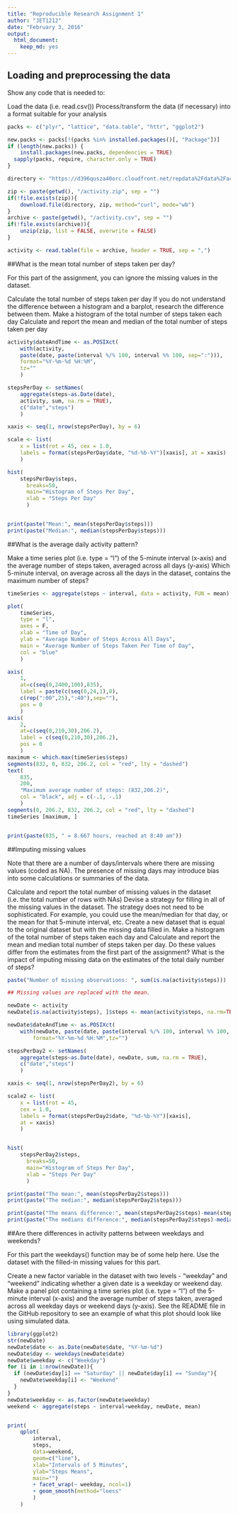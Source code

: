 ```yaml
---
title: "Reproducible Research Assignment 1"
author: "JET1212"
date: "February 3, 2016"
output: 
  html_document: 
    keep_md: yes
---
```

## Loading and preprocessing the data

Show any code that is needed to:

  Load the data (i.e. read.csv())
  Process/transform the data (if necessary) into a format suitable for your analysis

```r
packs <- c("plyr", "lattice", "data.table", "httr", "ggplot2")

new.packs <- packs[!(packs %in% installed.packages()[, "Package"])]
if (length(new.packs)) {
    install.packages(new.packs, dependencies = TRUE)
  sapply(packs, require, character.only = TRUE)
}

directory <- "https://d396qusza40orc.cloudfront.net/repdata%2Fdata%2Factivity.zip"

zip <- paste(getwd(), "/activity.zip", sep = "")
if(!file.exists(zip)){
    download.file(directory, zip, method="curl", mode="wb")
}
archive <- paste(getwd(), "/activity.csv", sep = "")
if(!file.exists(archive)){
    unzip(zip, list = FALSE, overwrite = FALSE)
}

activity <- read.table(file = archive, header = TRUE, sep = ",")
```

##What is the mean total number of steps taken per day?

For this part of the assignment, you can ignore the missing values in the dataset.

Calculate the total number of steps taken per day
If you do not understand the difference between a histogram and a barplot, research the difference between them. Make a histogram of the total number of steps taken each day
Calculate and report the mean and median of the total number of steps taken per day

```r
activity$dateAndTime <- as.POSIXct(
	with(activity, 
	paste(date, paste(interval %/% 100, interval %% 100, sep=":"))),
	format="%Y-%m-%d %H:%M",
	tz=""
	)

stepsPerDay <- setNames(
	aggregate(steps~as.Date(date), 
	activity, sum, na.rm = TRUE), 
	c("date","steps")
	)

xaxis <- seq(1, nrow(stepsPerDay), by = 6)

scale <- list(
	x = list(rot = 45, cex = 1.0, 
	labels = format(stepsPerDay$date, "%d-%b-%Y")[xaxis], at = xaxis)
	)

hist(
    stepsPerDay$steps, 
      breaks=50, 
      main="Histogram of Steps Per Day",
      xlab = "Steps Per Day"
      )


print(paste("Mean:", mean(stepsPerDay$steps)))
print(paste("Median:", median(stepsPerDay$steps)))
```

##What is the average daily activity pattern?

Make a time series plot (i.e. type = "l") of the 5-minute interval (x-axis) and the average number of steps taken, averaged across all days (y-axis)
Which 5-minute interval, on average across all the days in the dataset, contains the maximum number of steps?

```r
timeSeries <- aggregate(steps ~ interval, data = activity, FUN = mean)

plot(
	timeSeries, 
	type = "l", 
	axes = F, 
	xlab = "Time of Day",
	ylab = "Average Number of Steps Across All Days", 
	main = "Average Number of Steps Taken Per Time of Day", 
	col = "blue"
	)

axis(
	1,
	at=c(seq(0,2400,100),835), 
	label = paste(c(seq(0,24,1),8),
	c(rep(":00",25),":40"),sep=""), 
	pos = 0
	)
axis(
	2, 
	at=c(seq(0,210,30),206.2), 
	label = c(seq(0,210,30),206.2), 
	pos = 0
	)
maximum <- which.max(timeSeries$steps)
segments(832, 0, 832, 206.2, col = "red", lty = "dashed")
text(
	835,
	200, 
	"Maximum average number of steps: (832,206.2)", 
	col = "black", adj = c(-.1, -.1)
	)
segments(0, 206.2, 832, 206.2, col = "red", lty = "dashed")
timeSeries [maximum, ]


print(paste(835, " = 8.667 hours, reached at 8:40 am"))
```


##Imputing missing values

Note that there are a number of days/intervals where there are missing values (coded as NA). The presence of missing days may introduce bias into some calculations or summaries of the data.

Calculate and report the total number of missing values in the dataset (i.e. the total number of rows with NAs)
Devise a strategy for filling in all of the missing values in the dataset. The strategy does not need to be sophisticated. For example, you could use the mean/median for that day, or the mean for that 5-minute interval, etc.
Create a new dataset that is equal to the original dataset but with the missing data filled in.
Make a histogram of the total number of steps taken each day and Calculate and report the mean and median total number of steps taken per day. Do these values differ from the estimates from the first part of the assignment? What is the impact of imputing missing data on the estimates of the total daily number of steps?

```r
paste("Number of missing observations: ", sum(is.na(activity$steps)))

## Missing values are replaced with the mean.

newDate <- activity
newDate[is.na(activity$steps), ]$steps <- mean(activity$steps, na.rm=TRUE)

newDate$dateAndTime <- as.POSIXct(
	with(newDate, paste(date, paste(interval %/% 100, interval %% 100, sep=":"))),
    	format="%Y-%m-%d %H:%M",tz="")

stepsPerDay2 <- setNames(
	aggregate(steps~as.Date(date), newDate, sum, na.rm = TRUE), 
	c("date","steps")
	)

xaxis <- seq(1, nrow(stepsPerDay2), by = 6)

scale2 <- list(
	x = list(rot = 45, 
	cex = 1.0, 
	labels = format(stepsPerDay2$date, "%d-%b-%Y")[xaxis], 
	at = xaxis)
	)


hist(
    stepsPerDay2$steps, 
      breaks=50, 
      main="Histogram of Steps Per Day",
      xlab = "Steps Per Day"
      )

print(paste("The mean:", mean(stepsPerDay2$steps)))
print(paste("The median:", median(stepsPerDay2$steps)))

print(paste("The means difference:", mean(stepsPerDay2$steps)-mean(stepsPerDay$steps)))
print(paste("The medians difference:", median(stepsPerDay2$steps)-median(stepsPerDay$steps)))
```

##Are there differences in activity patterns between weekdays and weekends?

For this part the weekdays() function may be of some help here. Use the dataset with the filled-in missing values for this part.

Create a new factor variable in the dataset with two levels - "weekday" and "weekend" indicating whether a given date is a weekday or weekend day.
Make a panel plot containing a time series plot (i.e. type = "l") of the 5-minute interval (x-axis) and the average number of steps taken, averaged across all weekday days or weekend days (y-axis). See the README file in the GitHub repository to see an example of what this plot should look like using simulated data.

```r
library(ggplot2)
str(newDate)
newDate$date <- as.Date(newDate$date, "%Y-%m-%d")
newDate$day <- weekdays(newDate$date)
newDate$weekday <- c("Weekday")
for (i in 1:nrow(newDate)){
  if (newDate$day[i] == "Saturday" || newDate$day[i] == "Sunday"){
    newDate$weekday[i] <- "Weekend"
  }
}
newDate$weekday <- as.factor(newDate$weekday)
weekend <- aggregate(steps ~ interval+weekday, newDate, mean)


print(
    qplot(
	    interval, 
	    steps, 
	    data=weekend, 
	    geom=c("line"), 
	    xlab="Intervals of 5 Minutes", 
	    ylab="Steps Means", 
	    main="") 
	    + facet_wrap(~ weekday, ncol=1) 
	    + geom_smooth(method="loess"
	    )
    )



```


